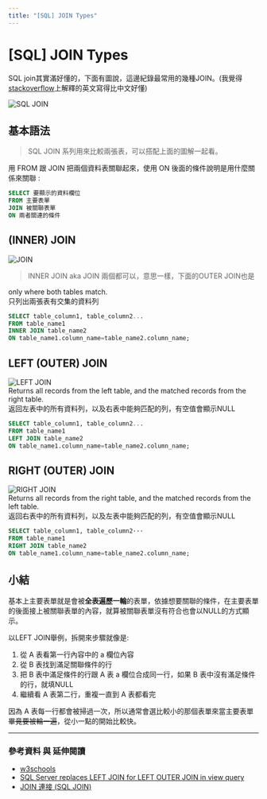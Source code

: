 ---
title: "[SQL] JOIN Types"
---

# [SQL] JOIN Types

SQL join其實滿好懂的，下面有圖說，這邊紀錄最常用的幾種JOIN。(我覺得[stackoverflow](https://stackoverflow.com/questions/30358982/sql-server-replaces-left-join-for-left-outer-join-in-view-query)上解釋的英文寫得比中文好懂)

![SQL JOIN](https://i.stack.imgur.com/ObDyr.png)

## 基本語法

>SQL JOIN 系列用來比較兩張表，可以搭配上面的圖解一起看。

用 FROM 跟 JOIN 把兩個資料表關聯起來，使用 ON 後面的條件說明是用什麼關係來關聯 :

```SQL
SELECT 要顯示的資料欄位 
FROM 主要表單
JOIN 被關聯表單 
ON 兩者關連的條件
```

## (INNER) JOIN

![JOIN](https://www.w3schools.com/sql/img_innerjoin.gif)  
>INNER JOIN aka JOIN 兩個都可以，意思一樣，下面的OUTER JOIN也是

only where both tables match.  
只列出兩張表有交集的資料列

```SQL
SELECT table_column1, table_column2...
FROM table_name1
INNER JOIN table_name2 
ON table_name1.column_name=table_name2.column_name;
```

## LEFT (OUTER) JOIN

![LEFT JOIN](https://www.w3schools.com/sql/img_leftjoin.gif)  
Returns all records from the left table, and the matched records from the right table.  
返回左表中的所有資料列，以及右表中能夠匹配的列，有空值會顯示NULL

```SQL
SELECT table_column1, table_column2...
FROM table_name1
LEFT JOIN table_name2 
ON table_name1.column_name=table_name2.column_name;
```

## RIGHT (OUTER) JOIN

![RIGHT JOIN](https://www.w3schools.com/sql/img_rightjoin.gif)  
Returns all records from the right table, and the matched records from the left table.  
返回右表中的所有資料列，以及左表中能夠匹配的列，有空值會顯示NULL

```SQL
SELECT table_column1, table_column2···
FROM table_name1
RIGHT JOIN table_name2 
ON table_name1.column_name=table_name2.column_name;
```

## 小結

基本上主要表單就是會被**全表遍歷一輪**的表單，依據想要關聯的條件，在主要表單的後面接上被關聯表單的內容，就算被關聯表單沒有符合也會以NULL的方式顯示。  

以LEFT JOIN舉例，拆開來步驟就像是:

1. 從 A 表看第一行內容中的 a 欄位內容
2. 從 B 表找到滿足關聯條件的行
3. 把 B 表中滿足條件的行跟 A 表 a 欄位合成同一行，如果 B 表中沒有滿足條件的行，就填NULL
4. 繼續看 A 表第二行，重複一直到 A 表都看完  

因為 A 表每一行都會被掃過一次，所以通常會選比較小的那個表單來當主要表單~~畢竟要被輪一遍~~，從小一點的開始比較快。  

---

### 參考資料 與 延伸閱讀

* [w3schools](https://www.w3schools.com/sql/sql_join.asp)
* [SQL Server replaces LEFT JOIN for LEFT OUTER JOIN in view query](https://stackoverflow.com/questions/30358982/sql-server-replaces-left-join-for-left-outer-join-in-view-query)
* [JOIN 連接 (SQL JOIN)](https://www.fooish.com/sql/join.html)



<Giscus
  id="comments"
  repo="Rubylago/my-note"
  repoId="R_kgDOHo7cKQ"
  category="Announcements"
  categoryId="DIC_kwDOHo7cKc4CSRCM"
  mapping="title"
  term="Comments"
  reactionsEnabled="1"
  emitMetadata="0"
  inputPosition="top"
  theme="preferred_color_scheme"
  lang="zh-TW"
  loading="lazy"
/>